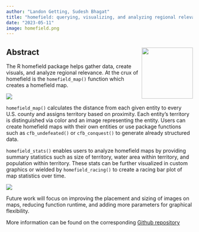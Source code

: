 ```yaml
---
author: "Landon Getting, Sudesh Bhagat"
title: "homefield: querying, visualizing, and analyzing regional relevance"
date: "2023-05-11"
image: homefield.png
---
```

 
 
## Abstract <img src="https://github.com/Landon-Getting/homefield-graphics/blob/main/sticker.png?raw=true" align="right" height="138" />

The R homefield package helps gather data, create visuals, and analyze regional relevance. At the crux of homefield is the `homefield_map()` function which creates a homefield map.

![](https://github.com/Landon-Getting/homefield-graphics/blob/main/example_map.png?raw=true)

`homefield_map()` calculates the distance from each given entity to every U.S. county and assigns territory based on proximity. Each entity's territory is distinguished via color and an image representing the entity. Users can create homefield maps with their own entities or use package functions such as `cfb_undefeated()` or `cfb_conquest()` to generate already structured data. 

`homefield_stats()` enables users to analyze homefield maps by providing summary statistics such as size of territory, water area within territory, and population within territory. These stats can be further visualized in custom graphics or wielded by `homefield_racing()` to create a racing bar plot of map statistics over time.

![](https://github.com/Landon-Getting/homefield-graphics/blob/main/homefield_racing.gif?raw=true)

Future work will focus on improving the placement and sizing of images on maps, reducing function runtime, and adding more parameters for graphical flexibility. 

More information can be found on the corresponding [Github repository](https://github.com/Landon-Getting/homefield)
